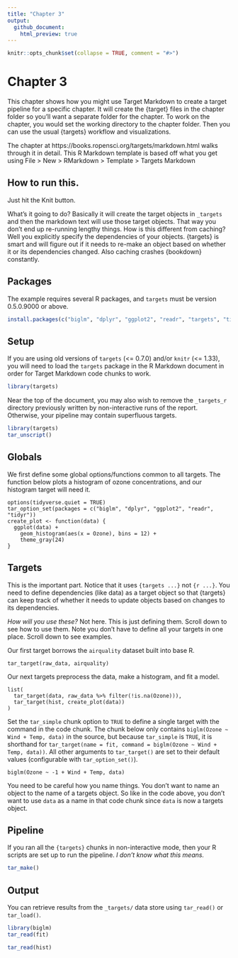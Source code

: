 ```yaml
---
title: "Chapter 3"
output:
  github_document:
    html_preview: true
---
```


```r
knitr::opts_chunk$set(collapse = TRUE, comment = "#>")
```

# Chapter 3

This chapter shows how you might use Target Markdown to create a target pipeline for a specific chapter. It will create the {target} files in the chapter folder so you'll want a separate folder for the chapter. To work on the chapter, you would set the working directory to the chapter folder. Then you can use the usual {targets} workflow and visualizations. 

The chapter at https://books.ropensci.org/targets/markdown.html walks through it in detail. This R Markdown template is based off what you get using File > New > RMarkdown > Template > Targets Markdown

## How to run this.

Just hit the Knit button.

What's it going to do? Basically it will create the target objects in `_targets` and then the markdown text will use those target objects. That way you don't end up re-running lengthy things. How is this different from caching? Well you explicitly specify the dependencies of your objects. {targets} is smart and will figure out if it needs to re-make an object based on whether it or its dependencies changed. Also caching crashes {bookdown} constantly.

## Packages

The example requires several R packages, and `targets` must be version 0.5.0.9000 or above. 

```r
install.packages(c("biglm", "dplyr", "ggplot2", "readr", "targets", "tidyr"))
```

## Setup

If you are using old versions of `targets` (<= 0.7.0) and/or `knitr` (<= 1.33), you will need to load the `targets` package in the R Markdown document in order for Target Markdown code chunks to work.

```r
library(targets)
```

Near the top of the document, you may also wish to remove the `_targets_r` directory previously written by non-interactive runs of the report. Otherwise, your pipeline may contain superfluous targets.

```r
library(targets)
tar_unscript()
```

## Globals

We first define some global options/functions common to all targets. The function below plots a histogram of ozone concentrations, and our histogram target will need it.

```targets
options(tidyverse.quiet = TRUE)
tar_option_set(packages = c("biglm", "dplyr", "ggplot2", "readr", "tidyr"))
create_plot <- function(data) {
  ggplot(data) +
    geom_histogram(aes(x = Ozone), bins = 12) +
    theme_gray(24)
}
```

## Targets

This is the important part. Notice that it uses `{targets ...}` not `{r ...}`. You need to define dependencies (like data) as a target object so that {targets} can keep track of whether it needs to update objects based on changes to its dependencies.

*How will you use these?* Not here. This is just defining them. Scroll down to see how to use them. Note you don't have to define all your targets in one place. Scroll down to see examples.

Our first target borrows the `airquality` dataset built into base R.

```targets
tar_target(raw_data, airquality)
```

Our next targets preprocess the data, make a histogram, and fit a model.

```targets
list(
  tar_target(data, raw_data %>% filter(!is.na(Ozone))),
  tar_target(hist, create_plot(data))
)
```

Set the `tar_simple` chunk option to `TRUE` to define a single target with the command in the code chunk. The chunk below only contains `biglm(Ozone ~ Wind + Temp, data)` in the source, but because `tar_simple` is `TRUE`, it is shorthand for `tar_target(name = fit, command = biglm(Ozone ~ Wind + Temp, data))`. All other arguments to `tar_target()` are set to their default values (configurable with `tar_option_set()`).

```targets
biglm(Ozone ~ -1 + Wind + Temp, data)
```

You need to be careful how you name things. You don't want to name an object to the name of a targets object. So like in the code above, you don't want to use `data` as a name in that code chunk since `data` is now a targets object.

## Pipeline

If you ran all the `{targets}` chunks in non-interactive mode, then your R scripts are set up to run the pipeline. *I don't know what this means.*

```r
tar_make()
```

## Output

You can retrieve results from the `_targets/` data store using `tar_read()` or `tar_load()`.

```r
library(biglm)
tar_read(fit)
```

```r
tar_read(hist)
```



